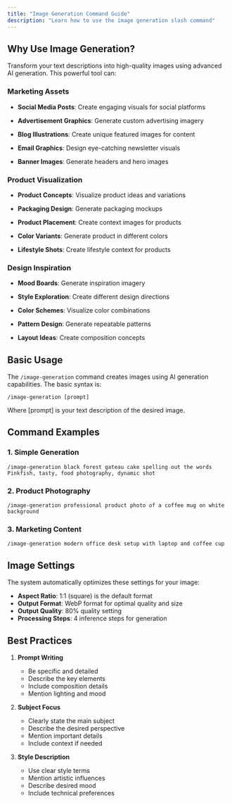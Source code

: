 ```yaml
---
title: "Image Generation Command Guide"
description: "Learn how to use the image generation slash command"
---
```


## Why Use Image Generation?

Transform your text descriptions into high-quality images using advanced AI generation. This powerful tool can:

### Marketing Assets

* **Social Media Posts**: Create engaging visuals for social platforms

* **Advertisement Graphics**: Generate custom advertising imagery

* **Blog Illustrations**: Create unique featured images for content

* **Email Graphics**: Design eye-catching newsletter visuals

* **Banner Images**: Generate headers and hero images

### Product Visualization

* **Product Concepts**: Visualize product ideas and variations

* **Packaging Design**: Generate packaging mockups

* **Product Placement**: Create context images for products

* **Color Variants**: Generate product in different colors

* **Lifestyle Shots**: Create lifestyle context for products

### Design Inspiration

* **Mood Boards**: Generate inspiration imagery

* **Style Exploration**: Create different design directions

* **Color Schemes**: Visualize color combinations

* **Pattern Design**: Generate repeatable patterns

* **Layout Ideas**: Create composition concepts

## Basic Usage

The `/image-generation` command creates images using AI generation capabilities. The basic syntax is:

```
/image-generation [prompt]
```

Where [prompt] is your text description of the desired image.

## Command Examples

### 1. Simple Generation

```
/image-generation black forest gateau cake spelling out the words Pinkfish, tasty, food photography, dynamic shot
```

### 2. Product Photography

```
/image-generation professional product photo of a coffee mug on white background
```

### 3. Marketing Content

```
/image-generation modern office desk setup with laptop and coffee cup
```

## Image Settings

The system automatically optimizes these settings for your image:

* **Aspect Ratio**: 1:1 (square) is the default format
* **Output Format**: WebP format for optimal quality and size
* **Output Quality**: 80% quality setting
* **Processing Steps**: 4 inference steps for generation

## Best Practices

1. **Prompt Writing**

   * Be specific and detailed
   * Describe the key elements
   * Include composition details
   * Mention lighting and mood

2. **Subject Focus**

   * Clearly state the main subject
   * Describe the desired perspective
   * Mention important details
   * Include context if needed

3. **Style Description**

   * Use clear style terms
   * Mention artistic influences
   * Describe desired mood
   * Include technical preferences


